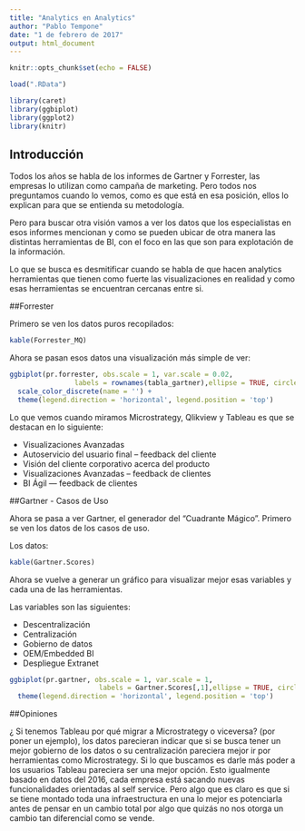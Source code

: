 ```yaml
---
title: "Analytics en Analytics"
author: "Pablo Tempone"
date: "1 de febrero de 2017"
output: html_document
---
```

```r
knitr::opts_chunk$set(echo = FALSE)

load(".RData")

library(caret)
library(ggbiplot)
library(ggplot2)
library(knitr)
```

## Introducción

Todos los años se habla de los informes de Gartner y Forrester, las empresas lo utilizan como campaña de marketing. Pero todos nos preguntamos cuando lo vemos, como es que está en esa posición, ellos lo explican para que se entienda su metodología.

Pero para buscar otra visión vamos a ver los datos que los especialistas en esos informes mencionan y como se pueden ubicar de otra manera las distintas herramientas de BI, con el foco en las que son para explotación de la información.

Lo que se busca es desmitificar cuando se habla de que hacen analytics herramientas que tienen como fuerte las visualizaciones en realidad y como esas herramientas se encuentran cercanas entre si.

##Forrester

Primero se ven los datos puros recopilados:

```r
kable(Forrester_MQ)
```

Ahora se pasan esos datos una visualización más simple de ver:

```r
ggbiplot(pr.forrester, obs.scale = 1, var.scale = 0.02,
                labels = rownames(tabla_gartner),ellipse = TRUE, circle = TRUE) +
  scale_color_discrete(name = '') +
  theme(legend.direction = 'horizontal', legend.position = 'top')

```

Lo que vemos cuando miramos Microstrategy, Qlikview y Tableau es que se destacan en lo siguiente:

* Visualizaciones Avanzadas
* Autoservicio del usuario final – feedback del cliente
* Visión del cliente corporativo acerca del producto
* Visualizaciones Avanzadas – feedback de clientes
* BI Ágil — feedback de clientes


##Gartner - Casos de Uso

Ahora se pasa a ver Gartner, el generador del "Cuadrante Mágico". Primero se ven los datos de los casos de uso.

Los datos:


```r
kable(Gartner.Scores)

```

Ahora se vuelve a generar un gráfico para visualizar mejor esas variables y cada una de las herramientas.

Las variables son las siguientes:

* Descentralización
* Centralización
* Gobierno de datos
* OEM/Embedded BI
* Despliegue Extranet


```r

ggbiplot(pr.gartner, obs.scale = 1, var.scale = 1,
                      labels = Gartner.Scores[,1],ellipse = TRUE, circle = TRUE) +
  theme(legend.direction = 'horizontal', legend.position = 'top')


```


##Opiniones

¿ Si tenemos Tableau por qué migrar a Microstrategy o viceversa? (por poner un ejemplo), los datos parecieran indicar que si se busca tener un mejor gobierno de los datos o su centralización pareciera mejor ir por herramientas como Microstrategy. 
Si lo que buscamos es darle más poder a los usuarios Tableau pareciera ser una mejor opción.
Esto igualmente basado en datos del 2016, cada empresa está sacando nuevas funcionalidades orientadas al self service. Pero algo que es claro es que si se tiene montado toda una infraestructura en una lo mejor es potenciarla antes de pensar en un cambio total por algo que quizás no nos otorga un cambio tan diferencial como se vende.
